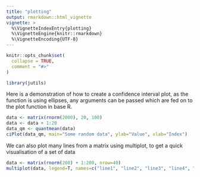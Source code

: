 ```yaml
---
title: "plotting"
output: rmarkdown::html_vignette
vignette: >
  %\VignetteIndexEntry{plotting}
  %\VignetteEngine{knitr::rmarkdown}
  %\VignetteEncoding{UTF-8}
---
```


```r
knitr::opts_chunk$set(
  collapse = TRUE,
  comment = "#>"
)
```

```r
library(jutils)
```
Here is a demonstration of how to create a confidence interval plot, as the function is using ellipses, any arguments can be passed which are fed on to the plot function in base R.
```r
data <- matrix(rnorm(2000), 20, 100)
data <- data + 1:20
data_qm <- quantmean(data)
ciPlot(data_qm, main="Some random data", ylab="Value", xlab="Index")
```
We can also plot many lines from a matrix using multiplot, to get a quick visualisation of a set of data
```r
data <- matrix(rnorm(200) + 1:200, nrow=40)
multiplot(data, legend=T, names=c("line1", "line2", "line3", "line4", "line5"))
```
